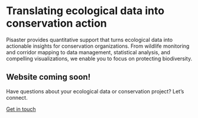# Translating ecological data into [conservation action]{.highlight-offset-alt}

Pisaster provides quantitative support that turns ecological data into actionable insights for conservation organizations. From wildlife monitoring and corridor mapping to data management, statistical analysis, and compelling visualizations, we enable you to focus on protecting biodiversity.

::: special-divider
:::

## Website coming soon!

Have questions about your ecological data or conservation project? Let's connect.

<a class="card-contact" href="mailto:hello@pisaster.com?subject=Website%20inquiry">Get in touch<i class="fa-regular fa-envelope fa-xl" style="color: #e4b568; margin-left: 0.65rem;"></i></a>
